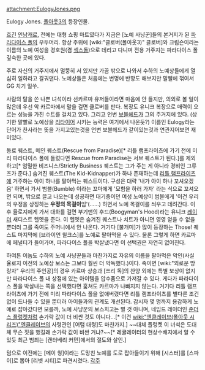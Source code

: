 attachment:EulogyJones.png

Eulogy Jones.
[[폴아웃3]]의 등장인물.

[[흐긴]] [[인남캐]]로, 전에는 대형 쇼핑 마트였다가 지금은 [노예 사냥꾼]들의 본거지가 된 [[파라다이스 폴]]의 우두머리. 항상 주위에 [wiki:"클로버(폴아웃3)" 클로버]와 크림슨이라는 이름의 노예 여성을 경호원(겸 [[섹스돌]])으로 데리고 다니며 전용 거주지는 파라다이스 폴 깊숙한 곳에 있다. 

주로 자신의 거주지에서 멀뚱히 서 있지만 가끔 밖으로 나와서 수하의 노예상들에게 열심히 일하라고 갈궈댄다. 노예상들은 처음에는 변명에 반항도 해보지만 말빨에 꺾여서 GG 치기 일쑤. 

사람의 탈을 쓴 나쁜 녀석이라 선카르마 유저들이라면 마음에 안 들지만, 의외로 볼 일이 많은데 우선 악 카르마에서 말을 걸면 클로버를 판다. 복장도 유니크 복장으로 매력이 오르는 성능을 가진 수트를 걸치고 있다. 그리고 언변 [[보블헤드]]가 그의 주거지에 있다. (상기한 말빨로 노예상을 [[리타이어]] 시키는 능력은 여기에서 나온듯?) 이름인 Eulogy라는 단어가 찬사라는 뜻을 가지고있는것을 언변 보블헤드가 같이있는것과 연관지어보면 재미있다.

동료 퀘스트, 메인 퀘스트(Rescue from Paradise)[* 리틀 램프라이츠에 가기 전에 미리 파라다이스 폴에 들렀다면 Rescue from Paradise는 서브 퀘스트가 된다.]를 제외하고[* 엄밀한 비즈니스/Strictly Business 퀘스트는 그가 주는 게 아니라 경비인 그루즈가 준다.] 숨겨진 퀘스트(The Kid-Kidnapper)가 하나 존재하는데 [[리틀 램프라이츠]]에 거주하는 아이 하나를 팔아먹는 퀘스트이다. 구성은 대략 '내가 아이 하나 꼬셔오겠음' 하면서 가서 범블(Bumble) 이라는 꼬마에게 '모험을 하러 가자' 라는 식으로 꼬셔오면 되며, 밖으로 끌고 나오는데 성공하면 대기중이던 여성 노예상이 범블에게 '이건 우리의 우정을 상징하는 '''우정의 목걸이'''임'(……) 하면서 노예 목걸이를 씌우고 데려간다. 이후 율로지에게 가서 대화를 걸면 부기맨의 후드(Boogyman's Hood)라는 유니크 [[레이더]] 새디스트 헬멧을 준다. 이 헬멧은 숨겨진 퀘스트나 치트가 아니면 영영 얻을 수 없을뿐더러 그를 죽여도 주머니에서 안 나온다. 거기다 [불개미]가 많이 등장하는 Those! 퀘스트 마지막에 [브라이언 윌크스]를 노예로 팔아먹을 수 있다. 물론 그렇게 하면 카르마에 페널티가 들어가며, 파라다이스 폴을 박살냈다면 이 선택권은 자연히 없어진다.

하여튼 이놈도 수하의 노예 사냥꾼들과 마찬가지로 자유의 이름을 팔아먹은 악인(사실 율로지 이전의 노예상 보스는 그보다 훨씬 더 악독했다.)이다. 죽이면 [wiki:"외로운 방랑자" 우리의 주인공]의 경우 카르마 상승과 [쓰리 독]의 찬양 외에는 특별 보상이 없지만 파라다이스 폴 내 상점에 있는 아이템을 압수품으로 가져갈 수 있다. 게다가 파라다이스 폴을 박살내는 쪽을 선택했다면 훔쳐도 카르마가 나빠지지 않는다. 거기다 리틀 램프라이츠에 가기 전에 미리 파라다이스 폴을 없애버렸다면 리틀 램프라이츠를 별다른 조건없이 드나들 수 있을 뿐더러 아이들과의 관계도 개선된다. 감시자 몇 명까지 용감하게 노예로 잡아갔다면 모를까, 노예 사냥꾼의 보스치고는 별 것 아니며, 네임드 레이더인 [[플렁켓의 중요한 지적|준더스 플렁켓]]처럼 손가락 값이 더 비싼 것도 아니다...[* 이건 [[wiki:"엔클레이브(폴아웃 시리즈)"엔클레이브]]의 사령관인 [어텀 대령]도 마찬가지.] ~~대체 플렁켓 이 녀석은 도대체 무슨 짓을 했길래 손가락 값이 비싼 거냐?~~[* 레귤레이터의 현상수배지에서 알 수 있듯 최근 범죄는 [캔터베리 커먼]에서의 절도와 살인.]

덤으로 이전에는 [메이 웡]이라는 도망친 노예를 도로 잡아들이기 위해 [시스터]를 [스파이]로 뽑아 [리벳 시티]로 파견시켰다.
[[각주]]
